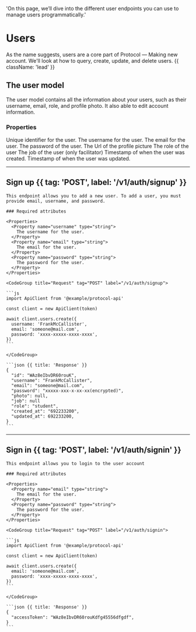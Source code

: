   'On this page, we’ll dive into the different user endpoints you can use to manage users programmatically.'

# Users

As the name suggests, users are a core part of Protocol — Making new account. We'll look at how to query, create, update, and delete users. {{ className: 'lead' }}

## The user model

The user model contains all the information about your users, such as their username, email, role, and profile photo. It also able to edit account information.

### Properties

<Properties>
  <Property name="id" type="string">
    Unique identifier for the user.
  </Property>
  <Property name="username" type="string">
    The username for the user.
  </Property>
  <Property name="email" type="string">
    The email for the user.
  </Property>
  <Property name="password" type="string">
    The password of the user.
  </Property>
  <Property name="photo" type="string">
    The Url of the profile picture
  </Property>
  <Property name="role" type="string">
    The role of the user
  </Property>
    <Property name="job" type="string">
    The job of the user (only facilitator)
  </Property>
  <Property name="created_at" type="timestamp">
    Timestamp of when the user was created.
  </Property>
  <Property name="updated_at" type="timestamp">
    Timestamp of when the user was updated.
  </Property>
</Properties>

---

## Sign up {{ tag: 'POST', label: '/v1/auth/signup' }}

<Row>
  <Col>

    This endpoint allows you to add a new user. To add a user, you must provide email, username, and password.

    ### Required attributes

    <Properties>
      <Property name="username" type="string">
        The username for the user.
      </Property>
      <Property name="email" type="string">
        The email for the user.
      </Property>
      <Property name="password" type="string">
        The password for the user.
      </Property>
    </Properties>


  </Col>
  <Col sticky>

    <CodeGroup title="Request" tag="POST" label="/v1/auth/signup">

    ```js
    import ApiClient from '@example/protocol-api'

    const client = new ApiClient(token)

    await client.users.create({
      username: 'FrankMcCallister',
      email: 'someone@mail.com',
      password: 'xxxx-xxxxx-xxxx-xxxx',
    })
    ```

    </CodeGroup>

    ```json {{ title: 'Response' }}
    {
      "id": "WAz8eIbvDR60rouK",
      "username": "FrankMcCallister",
      "email": "someone@mail.com",
      "password": "xxxxx-xxx-x-xx-xx(encrypted)",
      "photo": null,
      "job": null
      "role": "student",
      "created_at": "692233200",
      "updated_at": 692233200,
    }
    ```

  </Col>
</Row>

---


## Sign in {{ tag: 'POST', label: '/v1/auth/signin' }}

<Row>
  <Col>

    This endpoint allows you to login to the user account

    ### Required attributes

    <Properties>
      <Property name="email" type="string">
        The email for the user.
      </Property>
      <Property name="password" type="string">
        The password for the user.
      </Property>
    </Properties>


  </Col>
  <Col sticky>

    <CodeGroup title="Request" tag="POST" label="/v1/auth/signin">

    ```js
    import ApiClient from '@example/protocol-api'

    const client = new ApiClient(token)

    await client.users.create({
      email: 'someone@mail.com',
      password: 'xxxx-xxxxx-xxxx-xxxx',
    })
    ```

    </CodeGroup>

    ```json {{ title: 'Response' }}
    {
      "accessToken": "WAz8eIbvDR60rouKdfg45556dfgdf",
    }
    ```

  </Col>
</Row>
